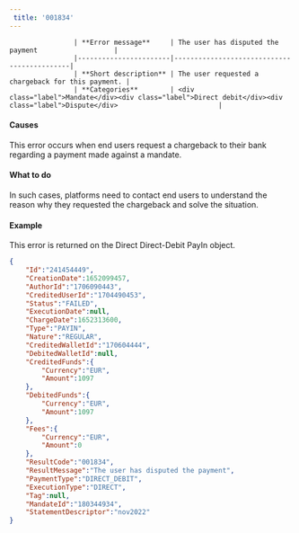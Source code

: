 ---  
 title: '001834'  
---  


                    | **Error message**     | The user has disputed the payment                   |
                    |-----------------------|--------------------------------------------|
                    | **Short description** | The user requested a chargeback for this payment. |
                    | **Categories**        | <div class="label">Mandate</div><div class="label">Direct debit</div><div class="label">Dispute</div>                         |
                  

#### Causes  

This error occurs when end users request a chargeback to their bank regarding a payment made against a mandate.  

#### What to do  

In such cases, platforms need to contact end users to understand the reason why they requested the chargeback and solve the situation.  

#### Example  

This error is returned on the Direct Direct-Debit PayIn object.  
```json API Response
{
    "Id":"241454449",
    "CreationDate":1652099457,
    "AuthorId":"1706090443",
    "CreditedUserId":"1704490453",
    "Status":"FAILED",
    "ExecutionDate":null,
    "ChargeDate":1652313600,
    "Type":"PAYIN",
    "Nature":"REGULAR",
    "CreditedWalletId":"170604444",
    "DebitedWalletId":null,
    "CreditedFunds":{
        "Currency":"EUR",
        "Amount":1097
    },
    "DebitedFunds":{
        "Currency":"EUR",
        "Amount":1097
    },
    "Fees":{
        "Currency":"EUR",
        "Amount":0
    },
    "ResultCode":"001834",
    "ResultMessage":"The user has disputed the payment",
    "PaymentType":"DIRECT_DEBIT",
    "ExecutionType":"DIRECT",
    "Tag":null,
    "MandateId":"180344934",
    "StatementDescriptor":"nov2022"
}
```